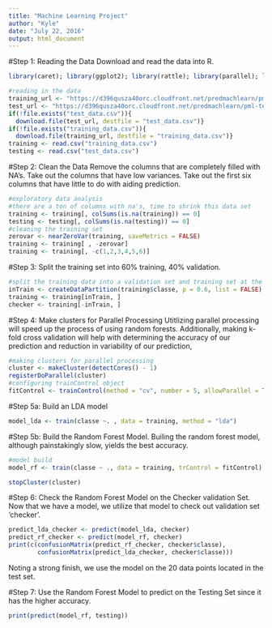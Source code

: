 ---
title: "Machine Learning Project"
author: "Kyle"
date: "July 22, 2016"
output: html_document
---
#Step 1: Reading the Data
Download and read the data into R.  
```{r}
library(caret); library(ggplot2); library(rattle); library(parallel); library(doParallel)

#reading in the data
training_url <- "https://d396qusza40orc.cloudfront.net/predmachlearn/pml-training.csv"
test_url <- "https://d396qusza40orc.cloudfront.net/predmachlearn/pml-testing.csv"
if(!file.exists("test_data.csv")){
  download.file(test_url, destfile = "test_data.csv")}
if(!file.exists("training_data.csv")){
  download.file(training_url, destfile = "training_data.csv")}
training <- read.csv("training_data.csv")
testing <- read.csv("test_data.csv")
```
#Step 2: Clean the Data
Remove the columns that are completely filled with NA's.  Take out the columns that have low variances.  Take out the first six columns that have little to do with aiding prediction.  
```{r}
#exploratory data analysis
#there are a ton of columns with na's, time to shrink this data set
training <- training[, colSums(is.na(training)) == 0]
testing <- testing[, colSums(is.na(testing)) == 0]
#cleaning the training set
zerovar <- nearZeroVar(training, saveMetrics = FALSE)
training <- training[ , -zerovar]
training <- training[, -c(1,2,3,4,5,6)]
```
#Step 3: Split the training set into 60% training, 40% validation.
```{r}
#split the training data into a validation set and training set at the 0.6 level
inTrain <- createDataPartition(training$classe, p = 0.6, list = FALSE)
training <- training[inTrain, ]
checker <- training[-inTrain, ]
```
#Step 4: Make clusters for Parallel Processing
Utitlizing parallel processing will speed up the process of using random forests.  Additionally, making k-fold cross validation will help with determining the accuracy of our prediction and reduction in variability of our prediction, 
```{r}
#making clusters for parallel processing
cluster <- makeCluster(detectCores() - 1)
registerDoParallel(cluster)
#configuring trainControl object
fitControl <- trainControl(method = "cv", number = 5, allowParallel = TRUE)
```
#Step 5a: Build an LDA model
```{r}
model_lda <- train(classe ~. , data = training, method = "lda")
```
#Step 5b: Build the Random Forest Model.
Builing the random forest model, although painstakingly slow, yields the best accuracy.  
```{r}
#model build
model_rf <- train(classe ~ ., data = training, trControl = fitControl)

stopCluster(cluster)
```
#Step 6: Check the Random Forest Model on the Checker validation Set.
Now that we have a model, we utilize that model to check out validation set 'checker'.  
```{r}
predict_lda_checker <- predict(model_lda, checker)
predict_rf_checker <- predict(model_rf, checker)
print(c(confusionMatrix(predict_rf_checker, checker$classe),
        confusionMatrix(predict_lda_checker, checker$classe)))
```
Noting a strong finish, we use the model on the 20 data points located in the test set.  

#Step 7: Use the Random Forest Model to predict on the Testing Set since it has the higher accuracy.  
```{r}
print(predict(model_rf, testing))
```



